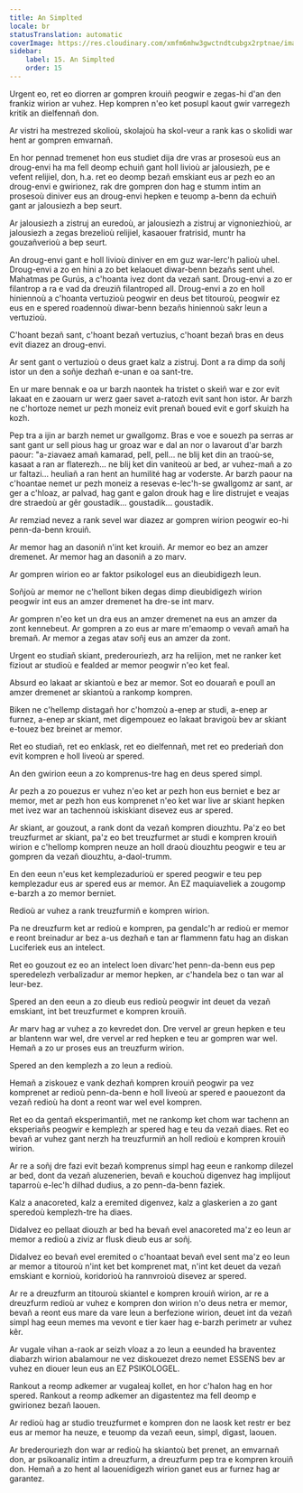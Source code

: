 ```yaml
---
title: An Simplted
locale: br
statusTranslation: automatic
coverImage: https://res.cloudinary.com/xmfm6mhw3gwctndtcubgx2rptnae/image/upload/v1740337243/small_cover_educacion_fundamental_a051170f1c.webp
sidebar:
    label: 15. An Simplted
    order: 15
---
```

Urgent eo, ret eo diorren ar gompren krouiñ peogwir e zegas-hi d'an den frankiz wirion ar vuhez. Hep kompren n'eo ket posupl kaout gwir varregezh kritik an dielfennañ don.

Ar vistri ha mestrezed skolioù, skolajoù ha skol-veur a rank kas o skolidi war hent ar gompren emvarnañ.

En hor pennad tremenet hon eus studiet dija dre vras ar prosesoù eus an droug-envi ha ma fell deomp echuiñ gant holl livioù ar jalousiezh, pe e vefent relijiel, don, h.a. ret eo deomp bezañ emskiant eus ar pezh eo an droug-envi e gwirionez, rak dre gompren don hag e stumm intim an prosesoù diniver eus an droug-envi hepken e teuomp a-benn da echuiñ gant ar jalousiezh a bep seurt.

Ar jalousiezh a zistruj an euredoù, ar jalousiezh a zistruj ar vignoniezhioù, ar jalousiezh a zegas brezelioù relijiel, kasaouer fratrisid, muntr ha gouzañverioù a bep seurt.

An droug-envi gant e holl livioù diniver en em guz war-lerc'h palioù uhel. Droug-envi a zo en hini a zo bet kelaouet diwar-benn bezañs sent uhel. Mahatmas pe Gurús, a c'hoanta ivez dont da vezañ sant. Droug-envi a zo er filantrop a ra e vad da dreuziñ filantroped all. Droug-envi a zo en holl hiniennoù a c'hoanta vertuzioù peogwir en deus bet titouroù, peogwir ez eus en e spered roadennoù diwar-benn bezañs hiniennoù sakr leun a vertuzioù.

C'hoant bezañ sant, c'hoant bezañ vertuzius, c'hoant bezañ bras en deus evit diazez an droug-envi.

Ar sent gant o vertuzioù o deus graet kalz a zistruj. Dont a ra dimp da soñj istor un den a soñje dezhañ e-unan e oa sant-tre.

En ur mare bennak e oa ur barzh naontek ha tristet o skeiñ war e zor evit lakaat en e zaouarn ur werz gaer savet a-ratozh evit sant hon istor. Ar barzh ne c'hortoze nemet ur pezh moneiz evit prenañ boued evit e gorf skuizh ha kozh.

Pep tra a ijin ar barzh nemet ur gwallgomz. Bras e voe e souezh pa serras ar sant gant ur sell pious hag ur groaz war e dal an nor o lavarout d'ar barzh paour: "a-ziavaez amañ kamarad, pell, pell... ne blij ket din an traoù-se, kasaat a ran ar flaterezh... ne blij ket din vaniteoù ar bed, ar vuhez-mañ a zo ur faltazi... heuliañ a ran hent an humilité hag ar voderste. Ar barzh paour na c'hoantae nemet ur pezh moneiz a resevas e-lec'h-se gwallgomz ar sant, ar ger a c'hloaz, ar palvad, hag gant e galon drouk hag e lire distrujet e veajas dre straedoù ar gêr goustadik... goustadik... goustadik.

Ar remziad nevez a rank sevel war diazez ar gompren wirion peogwir eo-hi penn-da-benn krouiñ.

Ar memor hag an dasoniñ n'int ket krouiñ. Ar memor eo bez an amzer dremenet. Ar memor hag an dasoniñ a zo marv.

Ar gompren wirion eo ar faktor psikologel eus an dieubidigezh leun.

Soñjoù ar memor ne c'hellont biken degas dimp dieubidigezh wirion peogwir int eus an amzer dremenet ha dre-se int marv.

Ar gompren n'eo ket un dra eus an amzer dremenet na eus an amzer da zont kennebeut. Ar gompren a zo eus ar mare m'emaomp o vevañ amañ ha bremañ. Ar memor a zegas atav soñj eus an amzer da zont.

Urgent eo studiañ skiant, prederouriezh, arz ha relijion, met ne ranker ket fiziout ar studioù e fealded ar memor peogwir n'eo ket feal.

Absurd eo lakaat ar skiantoù e bez ar memor. Sot eo douarañ e poull an amzer dremenet ar skiantoù a rankomp kompren.

Biken ne c'hellemp distagañ hor c'homzoù a-enep ar studi, a-enep ar furnez, a-enep ar skiant, met digempouez eo lakaat bravigoù bev ar skiant e-touez bez breinet ar memor.

Ret eo studiañ, ret eo enklask, ret eo dielfennañ, met ret eo prederiañ don evit kompren e holl liveoù ar spered.

An den gwirion eeun a zo komprenus-tre hag en deus spered simpl.

Ar pezh a zo pouezus er vuhez n'eo ket ar pezh hon eus berniet e bez ar memor, met ar pezh hon eus komprenet n'eo ket war live ar skiant hepken met ivez war an tachennoù iskiskiant disevez eus ar spered.

Ar skiant, ar gouzout, a rank dont da vezañ kompren diouzhtu. Pa'z eo bet treuzfurmet ar skiant, pa'z eo bet treuzfurmet ar studi e kompren krouiñ wirion e c'hellomp kompren neuze an holl draoù diouzhtu peogwir e teu ar gompren da vezañ diouzhtu, a-daol-trumm.

En den eeun n'eus ket kemplezadurioù er spered peogwir e teu pep kemplezadur eus ar spered eus ar memor. An EZ maquiaveliek a zougomp e-barzh a zo memor berniet.

Redioù ar vuhez a rank treuzfurmiñ e kompren wirion.

Pa ne dreuzfurm ket ar redioù e kompren, pa gendalc'h ar redioù er memor e reont breinadur ar bez a-us dezhañ e tan ar flammenn fatu hag an diskan Luciferiek eus an intelect.

Ret eo gouzout ez eo an intelect loen divarc'het penn-da-benn eus pep speredelezh verbalizadur ar memor hepken, ar c'handela bez o tan war al leur-bez.

Spered an den eeun a zo dieub eus redioù peogwir int deuet da vezañ emskiant, int bet treuzfurmet e kompren krouiñ.

Ar marv hag ar vuhez a zo kevredet don. Dre vervel ar greun hepken e teu ar blantenn war wel, dre vervel ar red hepken e teu ar gompren war wel. Hemañ a zo ur proses eus an treuzfurm wirion.

Spered an den kemplezh a zo leun a redioù.

Hemañ a ziskouez e vank dezhañ kompren krouiñ peogwir pa vez komprenet ar redioù penn-da-benn e holl liveoù ar spered e paouezont da vezañ redioù ha dont a reont war wel evel kompren.

Ret eo da gentañ eksperimantiñ, met ne rankomp ket chom war tachenn an eksperiañs peogwir e kemplezh ar spered hag e teu da vezañ diaes. Ret eo bevañ ar vuhez gant nerzh ha treuzfurmiñ an holl redioù e kompren krouiñ wirion.

Ar re a soñj dre fazi evit bezañ komprenus simpl hag eeun e rankomp dilezel ar bed, dont da vezañ aluzenerien, bevañ e kouchoù digenvez hag implijout taparroù e-lec'h dilhad dudius, a zo penn-da-benn faziek.

Kalz a anacoreted, kalz a eremited digenvez, kalz a glaskerien a zo gant speredoù kemplezh-tre ha diaes.

Didalvez eo pellaat diouzh ar bed ha bevañ evel anacoreted ma'z eo leun ar memor a redioù a ziviz ar flusk dieub eus ar soñj.

Didalvez eo bevañ evel eremited o c'hoantaat bevañ evel sent ma'z eo leun ar memor a titouroù n'int ket bet komprenet mat, n'int ket deuet da vezañ emskiant e kornioù, koridorioù ha rannvroioù disevez ar spered.

Ar re a dreuzfurm an titouroù skiantel e kompren krouiñ wirion, ar re a dreuzfurm redioù ar vuhez e kompren don wirion n'o deus netra er memor, bevañ a reont eus mare da vare leun a berfezione wirion, deuet int da vezañ simpl hag eeun memes ma vevont e tier kaer hag e-barzh perimetr ar vuhez kêr.

Ar vugale vihan a-raok ar seizh vloaz a zo leun a eeunded ha braventez diabarzh wirion abalamour ne vez diskouezet drezo nemet ESSENS bev ar vuhez en diouer leun eus an EZ PSIKOLOGEL.

Rankout a reomp adkemer ar vugaleaj kollet, en hor c'halon hag en hor spered. Rankout a reomp adkemer an digastentez ma fell deomp e gwirionez bezañ laouen.

Ar redioù hag ar studio treuzfurmet e kompren don ne laosk ket restr er bez eus ar memor ha neuze, e teuomp da vezañ eeun, simpl, digast, laouen.

Ar brederouriezh don war ar redioù ha skiantoù bet prenet, an emvarnañ don, ar psikoanaliz intim a dreuzfurm, a dreuzfurm pep tra e kompren krouiñ don. Hemañ a zo hent al laouenidigezh wirion ganet eus ar furnez hag ar garantez.
